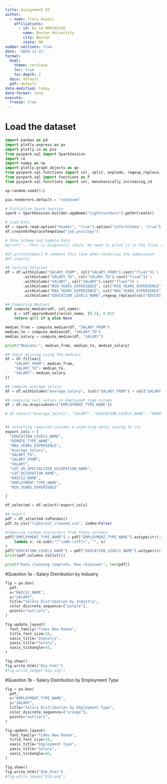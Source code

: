 ```yaml
---
title: Assignment 03
author:
  - name: Tracy Anyasi
    affiliations:
      - id: bu id U00345116
        name: Boston University
        city: Boston
        state: MA
number-sections: true
date: '2024-11-21'
format:
  html:
    theme: cerulean
    toc: true
    toc-depth: 2
  docx: default
  pdf: default
date-modified: today
date-format: long
execute: 
  freeze: true
---
```


# Load the dataset

```python
import pandas as pd
import plotly.express as px
import plotly.io as pio
from pyspark.sql import SparkSession
import re
import numpy as np
import plotly.graph_objects as go
from pyspark.sql.functions import col, split, explode, regexp_replace, transform, when
from pyspark.sql import functions as F
from pyspark.sql.functions import col, monotonically_increasing_id

np.random.seed(51)

pio.renderers.default = "notebook"

# Initialize Spark Session
spark = SparkSession.builder.appName("LightcastData").getOrCreate()

# Load Data
df = spark.read.option("header", "true").option("inferSchema", "true").option("multiLine","true").option("escape", "\"").csv("data/lightcast_job_postings.csv")
df.createOrReplaceTempView("job_postings")

# Show Schema and Sample Data
#print("---This is Diagnostic check, No need to print it in the final doc---")

#df.printSchema() # comment this line when rendering the submission
#df.show(5)


```

```python
## Casting Salaries
df = df.withColumn("SALARY_FROM", col("SALARY_FROM").cast("float")) \
        .withColumn("SALARY_TO", col("SALARY_TO").cast("float")) \
        .withColumn("SALARY", col("SALARY").cast("float")) \
        .withColumn("MIN_YEARS_EXPERIENCE", col("MIN_YEARS_EXPERIENCE").cast("float")) \
        .withColumn("MAX_YEARS_EXPERIENCE", col("MAX_YEARS_EXPERIENCE").cast("float")) \
        .withColumn("EDUCATION_LEVELS_NAME",regexp_replace(col("EDUCATION_LEVELS_NAME"), r"[\n\r]", "")) \

## Computing Medians
def compute_median(sdf, col_name):
    q = sdf.approxQuantile(col_name, [0.5], 0.01)
    return q[0] if q else None

median_from = compute_median(df, "SALARY_FROM")
median_to = compute_median(df, "SALARY_TO")
median_salary = compute_median(df, "SALARY")

print("Medians:", median_from, median_to, median_salary)

## Imput missing using the medians
df = df.fillna({
    "SALARY_FROM": median_from,
    "SALARY_TO": median_to,
    "SALARY": median_salary
})

## compute average salary
df = df.withColumn("Average_Salary", (col("SALARY_FROM") + col("SALARY_TO"))/2)

## removing null values in Employmet type column
df = df.na.drop(subset=["EMPLOYMENT_TYPE_NAME"])

# df.select("Average_Salary", "SALARY", "EDUCATION_LEVELS_NAME", "REMOTE_TYPE_NAME", "MAX_YEARS_EXPERIENCE", "LOT_V6_SPECIALIZED_OCCUPATION_NAME").show(5, truncate=False)


## selecting required columns & exporting data/ saving to csv
export_cols = [
  "EDUCATION_LEVELS_NAME",
  "REMOTE_TYPE_NAME",
  "MAX_YEARS_EXPERIENCE",
  "Average_Salary",
  "SALARY_TO",
  "SALARY_FROM",
  "SALARY",
  "LOT_V6_SPECIALIZED_OCCUPATION_NAME",
  "LOT_OCCUPATION_NAME",
  "NAICS2_NAME",
  "EMPLOYMENT_TYPE_NAME",
  "MIN_YEARS_EXPERIENCE"

]

df_selected = df.select(*export_cols)

## export
pdf = df_selected.toPandas()
pdf.to_csv("lightcast_cleaned.csv", index=False)

#removing random characters from these columns
pdf["EMPLOYMENT_TYPE_NAME"] = pdf["EMPLOYMENT_TYPE_NAME"].astype(str).apply(
    lambda x: re.sub(r"[^\x00-\x7F]+", "", x)
)
pdf["EDUCATION_LEVELS_NAME"] = pdf["EDUCATION_LEVELS_NAME"].astype(str).str.replace(r"[\n\r\\\"\[\]]", "", regex=True)
print(pdf.columns.tolist())

print("Data cleaning complete. Row retained:", len(pdf))

```

#Question 1a - Salary Distribution by Industry
```python
fig = px.box(
  pdf,
  x="NAICS2_NAME",
  y="SALARY",
  title="Salary Distribution by Industry",
  color_discrete_sequence=["purple"],
  points="outliers",
)

fig.update_layout(
  font_family="Times New Roman",
  title_font_size=16,
  xaxis_title="Industry",
  yaxis_title="Salary",
  xaxis_tickangle=45,
)

fig.show()
fig.write_html("Q1a.html")
#fig.write_image("Q1a.png")

```

#Question 1b - Salary Distribution by Employment Type
```python
fig = px.box(
  pdf,
  x="EMPLOYMENT_TYPE_NAME",
  y="SALARY",
  title="Salary Distribution by Employment Type",
  color_discrete_sequence=["orange"],
  points="outliers",
)

fig.update_layout(
  font_family="Times New Roman",
  title_font_size=16,
  xaxis_title="Employment Type",
  yaxis_title="Salary",
  xaxis_tickangle=45,
)

fig.show()
fig.write_html("Q1b.html")
#fig.write_image("Q1b.png")

```
